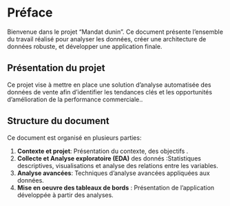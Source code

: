 # Préface {.unnumbered}

Bienvenue dans le projet "Mandat dunin". Ce document présente l'ensemble du travail réalisé pour analyser les données, créer une architecture de données robuste, et développer une application finale.

## Présentation du projet {.unnumbered}

Ce projet vise à mettre en place une solution d'analyse automatisée des données de vente afin d'identifier les tendances clés et les opportunités d'amélioration de la performance commerciale..

## Structure du document {.unnumbered}

Ce document est organisé en plusieurs parties:

1.  **Contexte et projet**: Présentation du contexte, des objectifs .
2.  **Collecte et Analyse exploratoire (EDA)** des donnés :Statistiques descriptives, visualisations et analyse des relations entre les variables.
3.  **Analyse avancées**: Techniques d'analyse avancées appliquées aux données.
4.  **Mise en oeuvre des tableaux de bords** : Présentation de l'application développée à partir des analyses.
